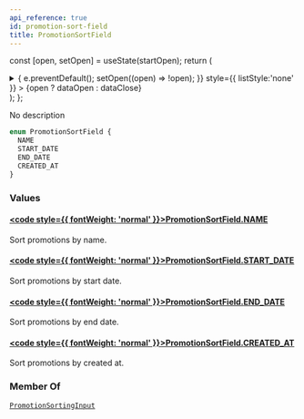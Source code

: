 ```yaml
---
api_reference: true
id: promotion-sort-field
title: PromotionSortField
---
```






const [open, setOpen] = useState(startOpen);
return (
<details {...(open ? { open: true } : {})} className="details" style={{ border:'none', boxShadow:'none', background:'var(--ifm-background-color)' }}>
<summary
onClick={(e) => {
e.preventDefault();
setOpen((open) => !open);
}}
style={{ listStyle:'none' }} >
{open ? dataOpen : dataClose}
</summary>
{open && children}
</details>
);
};

No description

```graphql
enum PromotionSortField {
  NAME
  START_DATE
  END_DATE
  CREATED_AT
}
```

### Values

#### [<code style={{ fontWeight: 'normal' }}>PromotionSortField.<b>NAME</b></code>](#)

Sort promotions by name.

#### [<code style={{ fontWeight: 'normal' }}>PromotionSortField.<b>START_DATE</b></code>](#)

Sort promotions by start date.

#### [<code style={{ fontWeight: 'normal' }}>PromotionSortField.<b>END_DATE</b></code>](#)

Sort promotions by end date.

#### [<code style={{ fontWeight: 'normal' }}>PromotionSortField.<b>CREATED_AT</b></code>](#)

Sort promotions by created at.

### Member Of

[`PromotionSortingInput`](../../../api-reference/discounts/inputs/promotion-sorting-input.mdx) <Badge class="badge badge--secondary" text="input"/>
